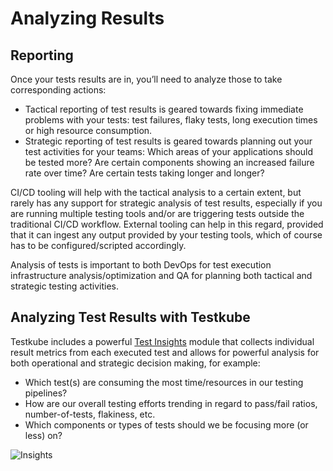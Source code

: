 # Analyzing Results

## Reporting

Once your tests results are in, you’ll need to analyze those to take corresponding actions:
- Tactical reporting of test results is geared towards fixing immediate problems with your tests: test failures, flaky tests, long execution times or high resource consumption.
- Strategic reporting of test results is geared towards planning out your test activities for your teams: Which areas of your applications should be tested more? Are certain components showing an increased failure rate over time? Are certain tests taking longer and longer?

CI/CD tooling will help with the tactical analysis to a certain extent, but rarely has any support for strategic analysis of test results, especially if you are running multiple testing tools and/or are triggering tests outside the traditional CI/CD workflow. External tooling can help in this regard, provided that it can ingest any output provided by your testing tools, which of course has to be configured/scripted accordingly.

Analysis of tests is important to both DevOps for test execution infrastructure analysis/optimization and QA for planning both tactical and strategic testing activities.

## Analyzing Test Results with Testkube

Testkube includes a powerful [Test Insights](test-insights) module that collects individual result metrics from each
executed test and allows for powerful analysis for both operational and strategic decision making, for example:

- Which test(s) are consuming the most time/resources in our testing pipelines?
- How are our overall testing efforts trending in regard to pass/fail ratios, number-of-tests, flakiness, etc.
- Which components or types of tests should we be focusing more (or less) on?

![Insights](../img/concepts-insights.png)
